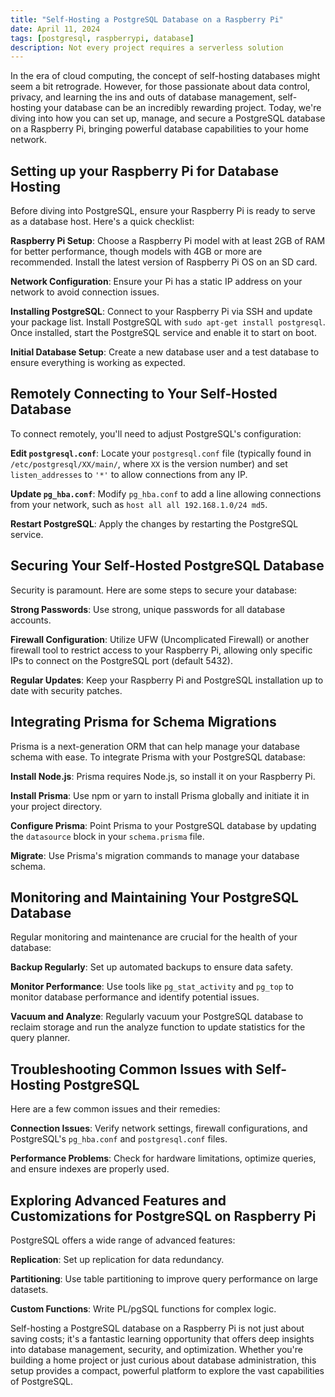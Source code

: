 ```yaml
---
title: "Self-Hosting a PostgreSQL Database on a Raspberry Pi"
date: April 11, 2024
tags: [postgresql, raspberrypi, database]
description: Not every project requires a serverless solution
---
```


In the era of cloud computing, the concept of self-hosting databases might seem a bit retrograde. However, for those passionate about data control, privacy, and learning the ins and outs of database management, self-hosting your database can be an incredibly rewarding project. Today, we're diving into how you can set up, manage, and secure a PostgreSQL database on a Raspberry Pi, bringing powerful database capabilities to your home network.

## Setting up your Raspberry Pi for Database Hosting

Before diving into PostgreSQL, ensure your Raspberry Pi is ready to serve as a database host. Here's a quick checklist:

**Raspberry Pi Setup**: Choose a Raspberry Pi model with at least 2GB of RAM for better performance, though models with 4GB or more are recommended. Install the latest version of Raspberry Pi OS on an SD card.

**Network Configuration**: Ensure your Pi has a static IP address on your network to avoid connection issues.

**Installing PostgreSQL**: Connect to your Raspberry Pi via SSH and update your package list. Install PostgreSQL with `sudo apt-get install postgresql`. Once installed, start the PostgreSQL service and enable it to start on boot.

**Initial Database Setup**: Create a new database user and a test database to ensure everything is working as expected.

## Remotely Connecting to Your Self-Hosted Database

To connect remotely, you'll need to adjust PostgreSQL's configuration:

**Edit `postgresql.conf`**: Locate your `postgresql.conf` file (typically found in `/etc/postgresql/XX/main/`, where `XX` is the version number) and set `listen_addresses` to `'*'` to allow connections from any IP.

**Update `pg_hba.conf`**: Modify `pg_hba.conf` to add a line allowing connections from your network, such as `host all all 192.168.1.0/24 md5`.

**Restart PostgreSQL**: Apply the changes by restarting the PostgreSQL service.

## Securing Your Self-Hosted PostgreSQL Database

Security is paramount. Here are some steps to secure your database:

**Strong Passwords**: Use strong, unique passwords for all database accounts.

**Firewall Configuration**: Utilize UFW (Uncomplicated Firewall) or another firewall tool to restrict access to your Raspberry Pi, allowing only specific IPs to connect on the PostgreSQL port (default 5432).

**Regular Updates**: Keep your Raspberry Pi and PostgreSQL installation up to date with security patches.

## Integrating Prisma for Schema Migrations

Prisma is a next-generation ORM that can help manage your database schema with ease. To integrate Prisma with your PostgreSQL database:

**Install Node.js**: Prisma requires Node.js, so install it on your Raspberry Pi.

**Install Prisma**: Use npm or yarn to install Prisma globally and initiate it in your project directory.

**Configure Prisma**: Point Prisma to your PostgreSQL database by updating the `datasource` block in your `schema.prisma` file.

**Migrate**: Use Prisma's migration commands to manage your database schema.

## Monitoring and Maintaining Your PostgreSQL Database

Regular monitoring and maintenance are crucial for the health of your database:

**Backup Regularly**: Set up automated backups to ensure data safety.

**Monitor Performance**: Use tools like `pg_stat_activity` and `pg_top` to monitor database performance and identify potential issues.

**Vacuum and Analyze**: Regularly vacuum your PostgreSQL database to reclaim storage and run the analyze function to update statistics for the query planner.

## Troubleshooting Common Issues with Self-Hosting PostgreSQL

Here are a few common issues and their remedies:

**Connection Issues**: Verify network settings, firewall configurations, and PostgreSQL's `pg_hba.conf` and `postgresql.conf` files.

**Performance Problems**: Check for hardware limitations, optimize queries, and ensure indexes are properly used.

## Exploring Advanced Features and Customizations for PostgreSQL on Raspberry Pi

PostgreSQL offers a wide range of advanced features:

**Replication**: Set up replication for data redundancy.

**Partitioning**: Use table partitioning to improve query performance on large datasets.

**Custom Functions**: Write PL/pgSQL functions for complex logic.

Self-hosting a PostgreSQL database on a Raspberry Pi is not just about saving costs; it's a fantastic learning opportunity that offers deep insights into database management, security, and optimization. Whether you're building a home project or just curious about database administration, this setup provides a compact, powerful platform to explore the vast capabilities of PostgreSQL.
